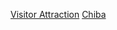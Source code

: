 {{日本行政區劃分類導航|觀光地}}
{{Commonscat|Visitor attractions in Chiba prefecture}}

[[Category:千葉縣|Visitor Attraction]]
[[Category:日本各都道府縣旅遊景點|Chiba]]